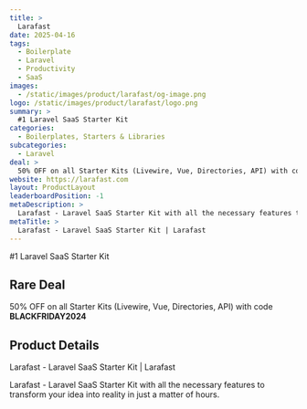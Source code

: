 ```yaml
---
title: >
  Larafast
date: 2025-04-16
tags:
  - Boilerplate
  - Laravel
  - Productivity
  - SaaS
images:
  - /static/images/product/larafast/og-image.png
logo: /static/images/product/larafast/logo.png
summary: >
  #1 Laravel SaaS Starter Kit
categories:
  - Boilerplates, Starters & Libraries
subcategories:
  - Laravel
deal: >
  50% OFF on all Starter Kits (Livewire, Vue, Directories, API) with code **BLACKFRIDAY2024**
website: https://larafast.com
layout: ProductLayout
leaderboardPosition: -1
metaDescription: >
  Larafast - Laravel SaaS Starter Kit with all the necessary features to transform your idea into reality in just a matter of hours.
metaTitle: >
  Larafast - Laravel SaaS Starter Kit | Larafast
---
```

#1 Laravel SaaS Starter Kit

## Rare Deal

50% OFF on all Starter Kits (Livewire, Vue, Directories, API) with code **BLACKFRIDAY2024**

## Product Details

Larafast - Laravel SaaS Starter Kit | Larafast

Larafast - Laravel SaaS Starter Kit with all the necessary features to transform your idea into reality in just a matter of hours.
